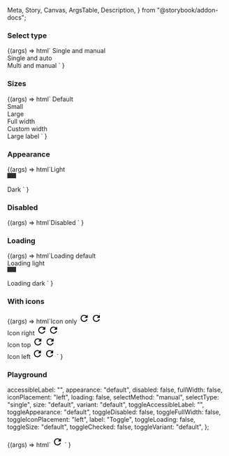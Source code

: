   Meta,
  Story,
  Canvas,
  ArgsTable,
  Description,
} from "@storybook/addon-docs";

<Meta
  title="Web Components/Toggle button group"
  component="ic-toggle-button-group"
/>

<Description markdown={readme} />

### Select type

<Canvas>
  <Story name="Select type" parameters={{ loki: { skip: true } }}>
    {(args) =>
      html`
        <span>Single and manual</span>
        <ic-toggle-button-group
          select-type="single"
          accessible-label="Single and manual select toggle group"
        >
          <ic-toggle-button label="First toggle"></ic-toggle-button>
          <ic-toggle-button label="Second toggle"></ic-toggle-button>
          <ic-toggle-button label="Third toggle"></ic-toggle-button>
        </ic-toggle-button-group>
        <br />
        <span>Single and auto</span>
        <ic-toggle-button-group
          select-method="auto"
          accessible-label="Single and auto select toggle group"
        >
          <ic-toggle-button label="First toggle"></ic-toggle-button>
          <ic-toggle-button label="Second toggle"></ic-toggle-button>
          <ic-toggle-button label="Third toggle"></ic-toggle-button>
        </ic-toggle-button-group>
        <br />
        <span>Multi and manual</span>
        <ic-toggle-button-group
          select-type="multi"
          accessible-label="Multi and manual select toggle group"
        >
          <ic-toggle-button label="First toggle"></ic-toggle-button>
          <ic-toggle-button label="Second toggle"></ic-toggle-button>
          <ic-toggle-button label="Third toggle"></ic-toggle-button>
        </ic-toggle-button-group>
      `
    }
  </Story>
</Canvas>

### Sizes

<Canvas>
  <Story name="Sizes" parameters={{ loki: { skip: true } }}>
    {(args) =>
      html`
        <span>Default</span>
        <ic-toggle-button-group label="Label for single and manual" accessible-label="Single and manual select toggle group">
        <ic-toggle-button label="First toggle"></ic-toggle-button>
        <ic-toggle-button label="Second toggle"></ic-toggle-button>
        <ic-toggle-button label="Third toggle"></ic-toggle-button>
        </ic-toggle-button-group>
        <br />
        <span>Small</span>
        <ic-toggle-button-group size="small" accessible-label="Single and manual select toggle group"
        >
        <ic-toggle-button label="First toggle" size="small"></ic-toggle-button>
        <ic-toggle-button label="Second toggle" size="small"></ic-toggle-button>
        <ic-toggle-button label="Third toggle" size="small"></ic-toggle-button>
        </ic-toggle-button-group>
        <br />
        <span>Large</span>
        <ic-toggle-button-group size="large" accessible-label="Single and manual select toggle group"
        >
        <ic-toggle-button label="First toggle" size="large"></ic-toggle-button>
        <ic-toggle-button label="Second toggle" size="large"></ic-toggle-button>
        <ic-toggle-button label="Third toggle" size="large"></ic-toggle-button>
        </ic-toggle-button-group>
        <br />
        <span>Full width</span>
        <ic-toggle-button-group
          full-width="true" accessible-label="Single and manual select toggle group"
        >
        <ic-toggle-button label="First toggle" full-width="true"></ic-toggle-button>
        <ic-toggle-button label="Second toggle" full-width="true"></ic-toggle-button>
        <ic-toggle-button label="Third toggle" full-width="true"></ic-toggle-button>
        </ic-toggle-button-group>
        <br />
        <span>Custom width</span>
        <ic-toggle-button-group
         style="width: 75%;" label="Label for single and manual" accessible-label="Single and manual select toggle group"
        >
        <ic-toggle-button label="First toggle" class="expand-toggle-group-child"></ic-toggle-button>
        <ic-toggle-button label="Second toggle"></ic-toggle-button>
        <ic-toggle-button label="Third toggle"></ic-toggle-button>
        </ic-toggle-button-group>
        <br />
        <span>Large label</span>
        <ic-toggle-button-group style="width: 40%;" accessible-label="Single and manual select toggle group"
        >
          <ic-toggle-button label="Toggle"></ic-toggle-button>
          <ic-toggle-button label="Toggle with a very very long label"></ic-toggle-button>
        </ic-toggle-button-group>
      `
    }

  </Story>
</Canvas>

### Appearance

<Canvas>
  <Story name="Appearance" parameters={{ loki: { skip: true } }}>
    {(args) =>
      html`<span>Light</span>
        <div
          style="background-color:#2c2f34; padding:6px 10px; width:fit-content"
        >
          <ic-toggle-button-group
            appearance="light"
            accessible-label="Single and manual select toggle group"
          >
            <ic-toggle-button
              label="First toggle"
              appearance="light"
            ></ic-toggle-button>
            <ic-toggle-button
              label="Second toggle"
              appearance="light"
            ></ic-toggle-button>
            <ic-toggle-button
              label="Third toggle"
              appearance="light"
            ></ic-toggle-button>
          </ic-toggle-button-group>
        </div>
        <br />
        <span>Dark</span>
        <ic-toggle-button-group
          appearance="dark"
          accessible-label="Single and manual select toggle group"
        >
          <ic-toggle-button
            label="First toggle"
            appearance="dark"
          ></ic-toggle-button>
          <ic-toggle-button
            label="Second toggle"
            appearance="dark"
          ></ic-toggle-button>
          <ic-toggle-button
            label="Third toggle"
            appearance="dark"
          ></ic-toggle-button>
        </ic-toggle-button-group> `
    }
  </Story>
</Canvas>

### Disabled

<Canvas>
  <Story name="Disabled" parameters={{ loki: { skip: true } }}>
    {(args) =>
      html`<span>Disabled</span>
        <ic-toggle-button-group
          disabled="true"
          accessible-label="Single and manual select toggle group"
        >
          <ic-toggle-button
            label="First toggle"
            disabled="true"
          ></ic-toggle-button>
          <ic-toggle-button
            label="Second toggle"
            disabled="true"
          ></ic-toggle-button>
          <ic-toggle-button
            label="Third toggle"
            disabled="true"
          ></ic-toggle-button>
        </ic-toggle-button-group>`
    }
  </Story>
</Canvas>

### Loading

<Canvas>
  <Story name="Loading" parameters={{ loki: { skip: true } }}>
    {(args) =>
      html`<span>Loading default</span>
        <ic-toggle-button-group
          loading="true"
          accessible-label="Single and manual select toggle group"
        >
          <ic-toggle-button
            label="First toggle"
            loading="true"
          ></ic-toggle-button>
          <ic-toggle-button
            label="Second toggle"
            loading="true"
          ></ic-toggle-button>
          <ic-toggle-button
            label="Third toggle"
            loading="true"
          ></ic-toggle-button>
        </ic-toggle-button-group>
        <br />
        <span>Loading light</span>
        <div
          style="background-color:#2c2f34; padding:6px 10px; width:fit-content"
        >
          <ic-toggle-button-group
            loading="true"
            appearance="light"
            accessible-label="Single and manual select toggle group"
          >
            <ic-toggle-button
              label="First toggle"
              loading="true"
              appearance="light"
            ></ic-toggle-button>
            <ic-toggle-button
              label="Second toggle"
              loading="true"
              appearance="light"
            ></ic-toggle-button>
            <ic-toggle-button
              label="Third toggle"
              loading="true"
              appearance="light"
            ></ic-toggle-button>
          </ic-toggle-button-group>
        </div>
        <br />
        <span>Loading dark</span>
        <ic-toggle-button-group
          loading="true"
          appearance="dark"
          accessible-label="Single and manual select toggle group"
        >
          <ic-toggle-button
            label="First toggle"
            loading="true"
            appearance="dark"
          ></ic-toggle-button>
          <ic-toggle-button
            label="Second toggle"
            loading="true"
            appearance="dark"
          ></ic-toggle-button>
          <ic-toggle-button
            label="Third toggle"
            loading="true"
            appearance="dark"
          ></ic-toggle-button>
        </ic-toggle-button-group> `
    }
  </Story>
</Canvas>

### With icons

<Canvas>
  <Story name="With icons" parameters={{ loki: { skip: true } }}>
    {(args) =>
      html`<span>Icon only</span>
        <ic-toggle-button-group
          variant="icon"
          accessible-label="A group of buttons"
        >
          <ic-toggle-button variant="icon" accessible-label="refresh">
            <svg
              xmlns="http://www.w3.org/2000/svg"
              height="24px"
              viewBox="0 0 24 24"
              width="24px"
              fill="#000000"
            >
              <path d="M0 0h24v24H0V0z" fill="none" />
              <path
                d="M17.65 6.35C16.2 4.9 14.21 4 12 4c-4.42 0-7.99 3.58-7.99 8s3.57 8 7.99 8c3.73 0 6.84-2.55 7.73-6h-2.08c-.82 2.33-3.04 4-5.65 4-3.31 0-6-2.69-6-6s2.69-6 6-6c1.66 0 3.14.69 4.22 1.78L13 11h7V4l-2.35 2.35z"
              />
            </svg>
          </ic-toggle-button>
          <ic-toggle-button variant="icon" accessible-label="refresh">
            <svg
              xmlns="http://www.w3.org/2000/svg"
              height="24px"
              viewBox="0 0 24 24"
              width="24px"
              fill="#000000"
            >
              <path d="M0 0h24v24H0V0z" fill="none" />
              <path
                d="M17.65 6.35C16.2 4.9 14.21 4 12 4c-4.42 0-7.99 3.58-7.99 8s3.57 8 7.99 8c3.73 0 6.84-2.55 7.73-6h-2.08c-.82 2.33-3.04 4-5.65 4-3.31 0-6-2.69-6-6s2.69-6 6-6c1.66 0 3.14.69 4.22 1.78L13 11h7V4l-2.35 2.35z"
              />
            </svg>
          </ic-toggle-button>
        </ic-toggle-button-group>
        <br />
        <span>Icon right</span>
        <ic-toggle-button-group
          icon-placement="right"
          accessible-label="Single and manual select toggle group"
        >
          <ic-toggle-button label="Toggle">
            <svg
              slot="icon"
              xmlns="http://www.w3.org/2000/svg"
              height="24px"
              viewBox="0 0 24 24"
              width="24px"
              fill="#000000"
            >
              <path d="M0 0h24v24H0V0z" fill="none" />
              <path
                d="M17.65 6.35C16.2 4.9 14.21 4 12 4c-4.42 0-7.99 3.58-7.99 8s3.57 8 7.99 8c3.73 0 6.84-2.55 7.73-6h-2.08c-.82 2.33-3.04 4-5.65 4-3.31 0-6-2.69-6-6s2.69-6 6-6c1.66 0 3.14.69 4.22 1.78L13 11h7V4l-2.35 2.35z"
              />
            </svg>
          </ic-toggle-button>
          <ic-toggle-button label="Toggle">
            <svg
              slot="icon"
              xmlns="http://www.w3.org/2000/svg"
              height="24px"
              viewBox="0 0 24 24"
              width="24px"
              fill="#000000"
            >
              <path d="M0 0h24v24H0V0z" fill="none" />
              <path
                d="M17.65 6.35C16.2 4.9 14.21 4 12 4c-4.42 0-7.99 3.58-7.99 8s3.57 8 7.99 8c3.73 0 6.84-2.55 7.73-6h-2.08c-.82 2.33-3.04 4-5.65 4-3.31 0-6-2.69-6-6s2.69-6 6-6c1.66 0 3.14.69 4.22 1.78L13 11h7V4l-2.35 2.35z"
              />
            </svg>
          </ic-toggle-button>
        </ic-toggle-button-group>
        <br />
        <span>Icon top</span>
        <ic-toggle-button-group
          icon-placement="top"
          accessible-label="Single and manual select toggle group"
        >
          <ic-toggle-button label="Toggle">
            <svg
              slot="icon"
              xmlns="http://www.w3.org/2000/svg"
              height="24px"
              viewBox="0 0 24 24"
              width="24px"
              fill="#000000"
            >
              <path d="M0 0h24v24H0V0z" fill="none" />
              <path
                d="M17.65 6.35C16.2 4.9 14.21 4 12 4c-4.42 0-7.99 3.58-7.99 8s3.57 8 7.99 8c3.73 0 6.84-2.55 7.73-6h-2.08c-.82 2.33-3.04 4-5.65 4-3.31 0-6-2.69-6-6s2.69-6 6-6c1.66 0 3.14.69 4.22 1.78L13 11h7V4l-2.35 2.35z"
              />
            </svg>
          </ic-toggle-button>
          <ic-toggle-button label="Toggle">
            <svg
              slot="icon"
              xmlns="http://www.w3.org/2000/svg"
              height="24px"
              viewBox="0 0 24 24"
              width="24px"
              fill="#000000"
            >
              <path d="M0 0h24v24H0V0z" fill="none" />
              <path
                d="M17.65 6.35C16.2 4.9 14.21 4 12 4c-4.42 0-7.99 3.58-7.99 8s3.57 8 7.99 8c3.73 0 6.84-2.55 7.73-6h-2.08c-.82 2.33-3.04 4-5.65 4-3.31 0-6-2.69-6-6s2.69-6 6-6c1.66 0 3.14.69 4.22 1.78L13 11h7V4l-2.35 2.35z"
              />
            </svg>
          </ic-toggle-button>
        </ic-toggle-button-group>
        <br />
        <span>Icon left</span>
        <ic-toggle-button-group
          icon-placement="left"
          accessible-label="Single and manual select toggle group"
        >
          <ic-toggle-button label="Toggle">
            <svg
              slot="icon"
              xmlns="http://www.w3.org/2000/svg"
              height="24px"
              viewBox="0 0 24 24"
              width="24px"
              fill="#000000"
            >
              <path d="M0 0h24v24H0V0z" fill="none" />
              <path
                d="M17.65 6.35C16.2 4.9 14.21 4 12 4c-4.42 0-7.99 3.58-7.99 8s3.57 8 7.99 8c3.73 0 6.84-2.55 7.73-6h-2.08c-.82 2.33-3.04 4-5.65 4-3.31 0-6-2.69-6-6s2.69-6 6-6c1.66 0 3.14.69 4.22 1.78L13 11h7V4l-2.35 2.35z"
              />
            </svg>
          </ic-toggle-button>
          <ic-toggle-button label="Toggle">
            <svg
              slot="icon"
              xmlns="http://www.w3.org/2000/svg"
              height="24px"
              viewBox="0 0 24 24"
              width="24px"
              fill="#000000"
            >
              <path d="M0 0h24v24H0V0z" fill="none" />
              <path
                d="M17.65 6.35C16.2 4.9 14.21 4 12 4c-4.42 0-7.99 3.58-7.99 8s3.57 8 7.99 8c3.73 0 6.84-2.55 7.73-6h-2.08c-.82 2.33-3.04 4-5.65 4-3.31 0-6-2.69-6-6s2.69-6 6-6c1.66 0 3.14.69 4.22 1.78L13 11h7V4l-2.35 2.35z"
              />
            </svg>
          </ic-toggle-button>
        </ic-toggle-button-group> `
    }
  </Story>
</Canvas>

### Playground

  accessibleLabel: "",
  appearance: "default",
  disabled: false,
  fullWidth: false,
  iconPlacement: "left",
  loading: false,
  selectMethod: "manual",
  selectType: "single",
  size: "default",
  variant: "default",
  toggleAccessibleLabel: "",
  toggleAppearance: "default",
  toggleDisabled: false,
  toggleFullWidth: false,
  toggleIconPlacement: "left",
  label: "Toggle",
  toggleLoading: false,
  toggleSize: "default",
  toggleChecked: false,
  toggleVariant: "default",
};

<Canvas>
  <Story
    args={defaultArgs}
    parameters={{ loki: { skip: true } }}
    argTypes={{
      appearance: {
        options: ["default", "dark", "light"],
        control: {
          type: "radio",
        },
      },
      iconPlacement: {
        options: ["left", "right", "top"],
        control: {
          type: "radio",
        },
      },
      selectMethod: {
        options: ["manual", "auto"],
        control: {
          type: "inline-radio",
        },
      },
      selectType: {
        options: ["single", "multi"],
        control: {
          type: "inline-radio",
        },
      },
      size: {
        options: ["default", "small", "large"],
        control: {
          type: "radio",
        },
      },
      variant: {
        options: ["default", "icon"],
        control: {
          type: "inline-radio",
        },
      },
      toggleAppearance: {
        options: ["default", "dark", "light"],
        control: {
          type: "radio",
        },
      },
      toggleIconPlacement: {
        options: ["left", "right", "top"],
        control: {
          type: "radio",
        },
      },
      toggleSize: {
        options: ["default", "small", "large"],
        control: {
          type: "radio",
        },
      },
      toggleVariant: {
        options: ["default", "icon"],
        control: {
          type: "inline-radio",
        },
      },
    }}
    name="Playground"
  >
    {(args) =>
      html`<ic-toggle-button-group
        accessible-label=${args.accessibleLabel}
        appearance=${args.appearance}
        disabled=${args.disabled}
        full-width=${args.fullWidth}
        icon-placement=${args.iconPlacement}
        loading=${args.loading}
        select-method=${args.selectMethod}
        select-type=${args.selectType}
        size=${args.size}
        variant=${args.variant}
      >
        <ic-toggle-button
          accessible-label=${args.toggleAccessibleLabel}
          appearance=${args.toggleAppearance}
          disabled=${args.toggleDisabled}
          full-width=${args.toggleFullWidth}
          icon-placement=${args.toggleIconPlacement}
          loading=${args.toggleLoading}
          size=${args.toggleSize}
          checked=${args.toggleChecked}
          variant=${args.toggleVariant}
          label=${args.label}
        >
          <svg
            xmlns="http://www.w3.org/2000/svg"
            height="24px"
            viewBox="0 0 24 24"
            width="24px"
            fill="#000000"
            slot="icon"
          >
            <path d="M0 0h24v24H0V0z" fill="none" />
            <path
              d="M17.65 6.35C16.2 4.9 14.21 4 12 4c-4.42 0-7.99 3.58-7.99 8s3.57 8 7.99 8c3.73 0 6.84-2.55 7.73-6h-2.08c-.82 2.33-3.04 4-5.65 4-3.31 0-6-2.69-6-6s2.69-6 6-6c1.66 0 3.14.69 4.22 1.78L13 11h7V4l-2.35 2.35z"
            />
          </svg>
        </ic-toggle-button>
        <ic-toggle-button label="Second toggle"></ic-toggle-button>
        <ic-toggle-button label="Third toggle"></ic-toggle-button>
      </ic-toggle-button-group>`
    }
  </Story>
</Canvas>
